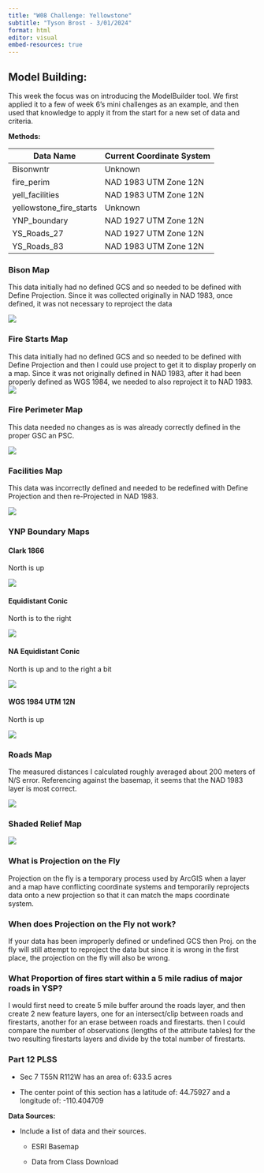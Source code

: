 ```yaml
---
title: "W08 Challenge: Yellowstone"
subtitle: "Tyson Brost - 3/01/2024"
format: html
editor: visual
embed-resources: true
---
```


## **Model Building:**

This week the focus was on introducing the ModelBuilder tool. We first applied it to a few of week 6's mini challenges as an example, and then used that knowledge to apply it from the start for a new set of data and criteria.

**Methods:**

| Data Name               | Current Coordinate System |
|-------------------------|---------------------------|
| Bisonwntr               | Unknown                   |
| fire_perim              | NAD 1983 UTM Zone 12N     |
| yell_facilities         | NAD 1983 UTM Zone 12N     |
| yellowstone_fire_starts | Unknown                   |
| YNP_boundary            | NAD 1927 UTM Zone 12N     |
| YS_Roads_27             | NAD 1927 UTM Zone 12N     |
| YS_Roads_83             | NAD 1983 UTM Zone 12N     |

### Bison Map

This data initially had no defined GCS and so needed to be defined with Define Projection. Since it was collected originally in NAD 1983, once defined, it was not necessary to reproject the data

![](images/Bison.png)

### Fire Starts Map

This data initially had no defined GCS and so needed to be defined with Define Projection and then I could use project to get it to display properly on a map. Since it was not originally defined in NAD 1983, after it had been properly defined as WGS 1984, we needed to also reproject it to NAD 1983.![](images/Firestarts-02.png)

### Fire Perimeter Map

This data needed no changes as is was already correctly defined in the proper GSC an PSC.

![](images/FirePerm-01.png)

### Facilities Map

This data was incorrectly defined and needed to be redefined with Define Projection and then re-Projected in NAD 1983.

![](images/FacPerm.png)

### YNP Boundary Maps

#### Clark 1866

North is up

![](images/Clark.png)

#### Equidistant Conic

North is to the right

![](images/EQ_Conic_W.png)

#### NA Equidistant Conic

North is up and to the right a bit

![](images/NA_EQ_Conic.png)

#### WGS 1984 UTM 12N

North is up

![](images/WGS_1984_UTM_Zone12N.png)

### Roads Map

The measured distances I calculated roughly averaged about 200 meters of N/S error. Referencing against the basemap, it seems that the NAD 1983 layer is most correct.

![](images/roads.png)

### Shaded Relief Map

![](images/Shaded.png)

### What is Projection on the Fly

Projection on the fly is a temporary process used by ArcGIS when a layer and a map have conflicting coordinate systems and temporarily reprojects data onto a new projection so that it can match the maps coordinate system.

### When does Projection on the Fly not work?

If your data has been improperly defined or undefined GCS then Proj. on the fly will still attempt to reproject the data but since it is wrong in the first place, the projection on the fly will also be wrong.

### What Proportion of fires start within a 5 mile radius of major roads in YSP?

I would first need to create 5 mile buffer around the roads layer, and then create 2 new feature layers, one for an intersect/clip between roads and firestarts, another for an erase between roads and firestarts. then I could compare the number of observations (lengths of the attribute tables) for the two resulting firestarts layers and divide by the total number of firestarts.

### Part 12 PLSS

-   Sec 7 T55N R112W has an area of: 633.5 acres

-   The center point of this section has a latitude of: 44.75927 and a longitude of: -110.404709\

**Data Sources:**

-   Include a list of data and their sources.

    -   ESRI Basemap

    -   Data from Class Download
